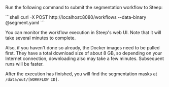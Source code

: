 Run the following command to submit the segmentation workflow to Steep:

<CodeContainer title="Terminal">
```shell
curl -X POST http://localhost:8080/workflows --data-binary @segment.yaml
```
</CodeContainer>

You can monitor the workflow execution in Steep's web UI. Note that it will take several minutes to complete.

Also, if you haven't done so already, the Docker images need to be pulled first. They have a total download size of about 8 GB, so depending on your Internet connection, downloading also may take a few minutes. Subsequent runs will be faster.

After the execution has finished, you will find the segmentation masks at `/data/out/[WORKFLOW ID]`.
